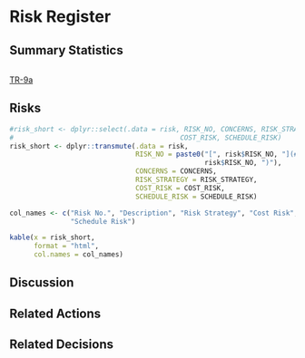 # Risk Register

## Summary Statistics
```r

```

[TR-9a](#TR-9a)

## Risks
```r
#risk_short <- dplyr::select(.data = risk, RISK_NO, CONCERNS, RISK_STRATEGY, 
#                                         COST_RISK, SCHEDULE_RISK)
risk_short <- dplyr::transmute(.data = risk, 
                               RISK_NO = paste0("[", risk$RISK_NO, "](#",
                                                risk$RISK_NO, ")"),
                               CONCERNS = CONCERNS,
                               RISK_STRATEGY = RISK_STRATEGY,
                               COST_RISK = COST_RISK,
                               SCHEDULE_RISK = SCHEDULE_RISK)

col_names <- c("Risk No.", "Description", "Risk Strategy", "Cost Risk", 
               "Schedule Risk")

kable(x = risk_short,
      format = "html",
      col.names = col_names)


```


## Discussion

## Related Actions

## Related Decisions
